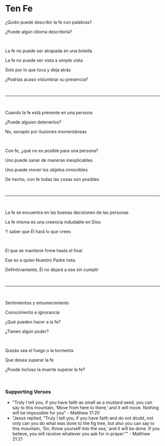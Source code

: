 # Ten Fe

¿Quién puede describir la fe con palabras?

¿Puede algún idioma describirla?

<br />

La fe no puede ser atrapada en una botella

La fe no puede ser vista a simple vista

Solo por lo que toca y deja atrás

¿Podrías acaso vislumbrar su presencia?

<br />

---

<br />

Cuando la fe está presente en una persona

¿Puede alguien detenerlos?

No, excepto por ilusiones momentáneas

<p></p>

<br />

Con fe, ¿qué no es posible para una persona?

Uno puede sanar de maneras inexplicables

Uno puede mover los objetos inmovibles

De hecho, con fe todas las cosas son posibles

<br />

---

<br />

La fe se encuentra en las buenas decisiones de las personas

La fe misma es una creencia indudable en Dios

Y saber que Él hará lo que crees

<p></p>

<br />

El que se mantiene firme hasta el final

Ese es a quien Nuestro Padre nota

Definitivamente, Él no dejará a ese sin cumplir

<p></p>

<br />

---

<br />

Sentimientos y entumecimiento

Conocimiento e ignorancia

¿Qué pueden hacer a la fe?

¿Tienen algún poder?

<br />

Quizás sea el fuego o la tormenta

Que desea superar la fe

¿Puede incluso la muerte superar la fe?

<p></p>

<br />

### Supporting Verses

- "Truly I tell you, if you have faith as small as a mustard seed, you can say to this mountain, ‘Move from here to there,’ and it will move. Nothing will be impossible for you" - Matthew 17:20
- "Jesus replied, “Truly I tell you, if you have faith and do not doubt, not only can you do what was done to the fig tree, but also you can say to this mountain, ‘Go, throw yourself into the sea,’ and it will be done. If you believe, you will receive whatever you ask for in prayer.”" - Matthew 21:21
